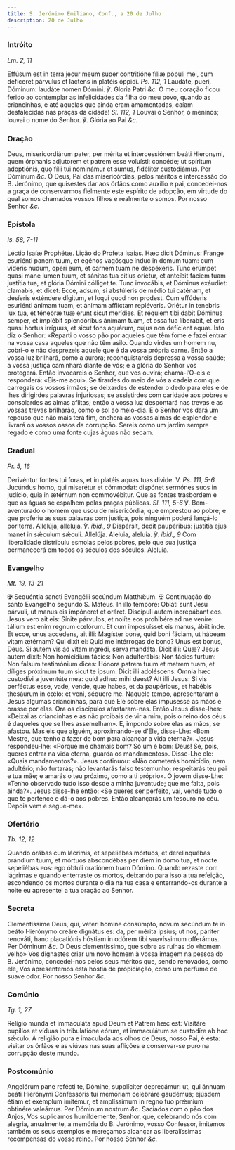 ```yaml
---
title: S. Jerónimo Emiliano, Conf., a 20 de Julho
description: 20 de Julho
---
```


### Intróito

_Lm. 2, 11_

<div class="grid grid-cols-2 gap-5">
  <span class="text-justify">
    Effúsum est in terra jecur meum super contritióne fíliæ pópuli mei, cum
    defíceret párvulus et lactens in platéis óppidi. <em>Ps. 112, 1</em>
    Laudáte, pueri, Dóminum: laudáte nomen Dómini. ℣. Gloria Patri <em>&c.</em>
  </span>
  <span class="text-justify">
    O meu coração ficou ferido ao contemplar as infelicidades da filha do meu
    povo, quando as criancinhas, e até aquelas que ainda eram amamentadas, caíam
    desfalecidas nas praças da cidade! <em>Sl. 112, 1</em> Louvai o Senhor, ó
    meninos; louvai o nome do Senhor. ℣. Glória ao Pai <em>&c.</em>
  </span>
</div>

### Oração

<div class="grid grid-cols-2 gap-5">
  <span class="text-justify">
    Deus, misericordiárum pater, per mérita et intercessiónem beáti Hieronymi,
    quem órphanis adjutorem et patrem esse voluísti: concéde; ut spíritum
    adoptiónis, quo fílii tui nominámur et sumus, fidéliter custodiámus. Per
    Dóminum <em>&c.</em>
  </span>
  <span class="text-justify">
    Ó Deus, Pai das misericórdias, pelos méritos e intercessão do B. Jerónimo,
    que quisestes dar aos órfãos como auxílio e pai, concedei-nos a graça de
    conservarmos fielmente este espírito de adopção, em virtude do qual somos
    chamados vossos filhos e realmente o somos. Por nosso Senhor <em>&c.</em>
  </span>
</div>

### Epístola

_Is. 58, 7-11_

<div class="grid grid-cols-2 gap-5">
  <span class="text-justify">Léctio Isaíæ Prophétæ.</span>
  <span class="text-justify">Lição do Profeta Isaías.</span>
  <span class="text-justify">
    Hæc dicit Dóminus: Frange esuriénti panem tuum, et egénos vagósque induc in
    domum tuam: cum víderis nudum, operi eum, et carnem tuam ne despéxeris. Tunc
    erúmpet quasi mane lumen tuum, et sánitas tua citius oriétur, et anteíbit
    fáciem tuam justítia tua, et glória Dómini cólliget te. Tunc invocábis, et
    Dóminus exáudiet: clamabis, et dicet: Ecce, adsum; si abstúleris de médio
    tui caténam, et desíeris exténdere dígitum, et loqui quod non prodest. Cum
    effúderis esuriénti ánimam tuam, et ánimam afflíctam repléveris. Oriétur in
    tenebris lux tua, et ténebræ tuæ erunt sicut merídies. Et réquiem tibi dabit
    Dóminus semper, et implébit splendóribus ánimam tuam, et ossa tua liberábit,
    et eris quasi hortus irríguus, et sicut fons aquárum, cujus non defícient
    aquæ.
  </span>
  <span class="text-justify">
    Isto diz o Senhor: «Reparti o vosso pão por aqueles que têm fome e fazei
    entrar na vossa casa aqueles que não têm asilo. Quando virdes um homem nu,
    cobri-o e não desprezeis aquele que é da vossa própria carne. Então a vossa
    luz brilhará, como a aurora; reconquistareis depressa a vossa saúde; a vossa
    justiça caminhará diante de vós; e a glória do Senhor vos protegerá. Então
    invocareis o Senhor, que vos ouvirá; chamá-l’O-eis e responderá: «Eis-me
    aqui». Se tirardes do meio de vós a cadeia com que carregais os vossos
    irmãos; se deixardes de estender o dedo para eles e de lhes dirigirdes
    palavras injuriosas; se assistirdes com caridade aos pobres e consolardes as
    almas aflitas; então a vossa luz despontará nas trevas e as vossas trevas
    brilharão, como o sol ao meio-dia. E o Senhor vos dará um repouso que não
    mais terá fim, encherá as vossas almas de esplendor e livrará os vossos
    ossos da corrupção. Sereis como um jardim sempre regado e como uma fonte
    cujas águas não secam.
  </span>
</div>

### Gradual

_Pr. 5, 16_

<div class="grid grid-cols-2 gap-5">
  <span class="text-justify">
    Derivéntur fontes tui foras, et in platéis aquas tuas divide. V.
    <em>Ps. 111, 5-6</em> Jucúndus homo, qui miserétur et cómmodat: dispónet sermónes
    suos in judício, quia in ætérnum non commovébitur.
  </span>
  <span class="text-justify">
    Que as fontes trasbordem e que as águas se espalhem pelas praças públicas.
    <em>Sl. 111, 5-6</em> ℣. Bem-aventurado o homem que usou de misericórdia; que
    emprestou ao pobre; e que proferiu as suas palavras com justiça, pois ninguém
    poderá lançá-lo por terra.
  </span>
  <span class="text-justify">
    Allelúja, allelúja. ℣. <em>ibid., 9</em> Dispérsit, dedit paupéribus:
    justítia ejus manet in sǽculum sǽculi. Allelúja.
  </span>
  <span class="text-justify">
    Aleluia, aleluia. ℣. <em>ibid., 9</em> Com liberalidade distribuiu esmolas
    pelos pobres, pelo que sua justiça permanecerá em todos os séculos dos
    séculos. Aleluia.
  </span>
</div>

### Evangelho

_Mt. 19, 13-21_

<div class="grid grid-cols-2 gap-5">
  <span class="text-justify">
    <span class="text-red-500">✠</span> Sequéntia sancti Evangélii secúndum
    Matthǽum.
  </span>
  <span class="text-justify">
    <span class="text-red-500">✠</span> Continuação do santo Evangelho segundo
    S. Mateus.
  </span>
  <span class="text-justify">
    In illo témpore: Obláti sunt Jesu párvuli, ut manus eis impóneret et oráret.
    Discípuli autem increpábant eos. Jesus vero ait eis: Sínite párvulos, et
    nolíte eos prohibére ad me veníre: tálium est enim regnum cœlórum. Et cum
    imposuísset eis manus, ábiit inde. Et ecce, unus accedens, ait illi:
    Magíster bone, quid boni fáciam, ut hábeam vitam ætérnam? Qui dixit ei: Quid
    me intérrogas de bono? Unus est bonus, Deus. Si autem vis ad vitam íngredi,
    serva mandáta. Dicit illi: Quæ? Jesus autem dixit: Non homicídium fácies:
    Non adulterábis: Non fácies furtum: Non falsum testimónium dices: Hónora
    patrem tuum et matrem tuam, et díliges próximum tuum sicut te ipsum. Dicit
    illi adoléscens: Omnia hæc custodívi a juventúte mea: quid adhuc mihi deest?
    Ait illi Jesus: Si vis perféctus esse, vade, vende, quæ habes, et da
    paupéribus, et habébis thesáurum in cœlo: et veni, séquere me.
  </span>
  <span class="text-justify">
    Naquele tempo, apresentaram a Jesus algumas criancinhas, para que Ele sobre
    elas impusesse as mãos e orasse por elas. Ora os discípulos afastaram-nas.
    Então Jesus disse-lhes: «Deixai as criancinhas e as não proibais de vir a
    mim, pois o reino dos céus é daqueles que se lhes assemelham». E, impondo
    sobre elas as mãos, se afastou. Mas eis que alguém, aproximando-se d’Ele,
    disse-Lhe: «Bom Mestre, que tenho a fazer de bom para alcançar a vida
    eterna?». Jesus respondeu-lhe: «Porque me chamais bom? Só um é bom: Deus!
    Se, pois, queres entrar na vida eterna, guarda os mandamentos». Disse-Lhe
    ele: «Quais mandamentos?». Jesus continuou: «Não cometerás homicídio, nem
    adultério; não furtarás; não levantarás falso testemunho; respeitarás teu
    pai e tua mãe; e amarás o teu próximo, como a ti próprio». O jovem
    disse-Lhe: «Tenho observado tudo isso desde a minha juventude; que me falta,
    pois ainda?». Jesus disse-lhe então: «Se queres ser perfeito, vai, vende
    tudo o que te pertence e dá-o aos pobres. Então alcançarás um tesouro no
    céu. Depois vem e segue-me».
  </span>
</div>

### Ofertório

_Tb. 12, 12_

<div class="grid grid-cols-2 gap-5">
  <span class="text-justify">
    Quando orábas cum lácrimis, et sepeliébas mórtuos, et derelinquébas prándium
    tuum, et mórtuos abscondébas per diem in domo tua, et nocte sepeliébas eos:
    ego óbtuli oratiónem tuam Dómino.
  </span>
  <span class="text-justify">
    Quando rezaste com lágrimas e quando enterraste os mortos, deixando para
    isso a tua refeição, escondendo os mortos durante o dia na tua casa e
    enterrando-os durante a noite eu apresentei a tua oração ao Senhor.
  </span>
</div>

### Secreta

<div class="grid grid-cols-2 gap-5">
  <span class="text-justify">
    Clementíssime Deus, qui, véteri homine consúmpto, novum secúndum te in beáto
    Hierónymo creáre dignátus es: da, per mérita ipsíus; ut nos, páriter
    renováti, hanc placatiónis hóstiam in odórem tibi suavíssimum offerámus. Per
    Dóminum <em>&c.</em>
  </span>
  <span class="text-justify">
    Ó Deus clementíssimo, que sobre as ruínas do «homem velho» Vos dignastes
    criar um novo homem à vossa imagem na pessoa do B. Jerónimo, concedei-nos
    pelos seus méritos que, sendo renovados, como ele, Vos apresentemos esta
    hóstia de propiciação, como um perfume de suave odor. Por nosso Senhor
    <em>&c.</em>
  </span>
</div>

### Comúnio

_Tg. 1, 27_

<div class="grid grid-cols-2 gap-5">
  <span class="text-justify">
    Relígio munda et immaculáta apud Deum et Patrem hæc est: Visitáre pupíllos
    et víduas in tribulatióne eórum, et immaculátum se custodíre ab hoc sǽculo.
  </span>
  <span class="text-justify">
    A religião pura e imaculada aos olhos de Deus, nosso Pai, é esta: visitar os
    órfãos e as viúvas nas suas aflições e conservar-se puro na corrupção deste
    mundo.
  </span>
</div>

### Postcomúnio

<div class="grid grid-cols-2 gap-5">
  <span class="text-justify">
    Angelórum pane refécti te, Dómine, supplíciter deprecámur: ut, qui ánnuam
    beáti Hierónymi Confessóris tui memóriam celebráre gaudémus; ejúsdem étiam
    et exémplum imitémur, et amplíssimum in regno tuo prǽmium obtinére valeámus.
    Per Dóminum nostrum <em>&c.</em>
  </span>
  <span class="text-justify">
    Saciados com o pão dos Anjos, Vos suplicamos humildemente, Senhor, que,
    celebrando nós com alegria, anualmente, a memória do B. Jerónimo, vosso
    Confessor, imitemos também os seus exemplos e mereçamos alcançar as
    liberalíssimas recompensas do vosso reino. Por nosso Senhor <em>&c.</em>
  </span>
</div>
